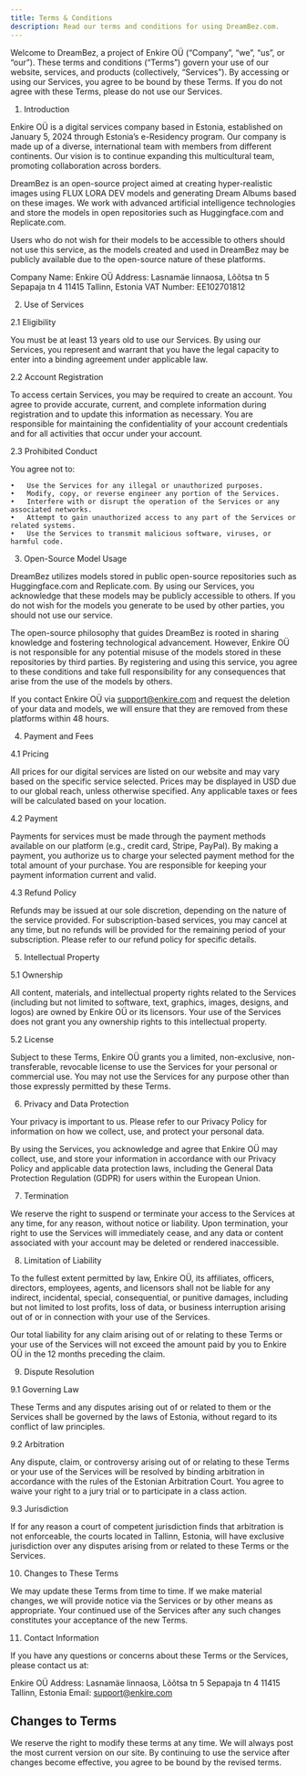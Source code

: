 ```yaml
---
title: Terms & Conditions
description: Read our terms and conditions for using DreamBez.com.
---
```


Welcome to DreamBez, a project of Enkire OÜ (“Company”, “we”, “us”, or “our”). These terms and conditions (“Terms”) govern your use of our website, services, and products (collectively, “Services”). By accessing or using our Services, you agree to be bound by these Terms. If you do not agree with these Terms, please do not use our Services.

1. Introduction

Enkire OÜ is a digital services company based in Estonia, established on January 5, 2024 through Estonia’s e-Residency program. Our company is made up of a diverse, international team with members from different continents. Our vision is to continue expanding this multicultural team, promoting collaboration across borders.

DreamBez is an open-source project aimed at creating hyper-realistic images using FLUX LORA DEV models and generating Dream Albums based on these images. We work with advanced artificial intelligence technologies and store the models in open repositories such as Huggingface.com and Replicate.com.

Users who do not wish for their models to be accessible to others should not use this service, as the models created and used in DreamBez may be publicly available due to the open-source nature of these platforms.

Company Name: Enkire OÜ
Address:
Lasnamäe linnaosa, Lõõtsa tn 5
Sepapaja tn 4
11415 Tallinn, Estonia
VAT Number: EE102701812

2. Use of Services

2.1 Eligibility

You must be at least 13 years old to use our Services. By using our Services, you represent and warrant that you have the legal capacity to enter into a binding agreement under applicable law.

2.2 Account Registration

To access certain Services, you may be required to create an account. You agree to provide accurate, current, and complete information during registration and to update this information as necessary. You are responsible for maintaining the confidentiality of your account credentials and for all activities that occur under your account.

2.3 Prohibited Conduct

You agree not to:

	•	Use the Services for any illegal or unauthorized purposes.
	•	Modify, copy, or reverse engineer any portion of the Services.
	•	Interfere with or disrupt the operation of the Services or any associated networks.
	•	Attempt to gain unauthorized access to any part of the Services or related systems.
	•	Use the Services to transmit malicious software, viruses, or harmful code.

3. Open-Source Model Usage

DreamBez utilizes models stored in public open-source repositories such as Huggingface.com and Replicate.com. By using our Services, you acknowledge that these models may be publicly accessible to others. If you do not wish for the models you generate to be used by other parties, you should not use our service.

The open-source philosophy that guides DreamBez is rooted in sharing knowledge and fostering technological advancement. However, Enkire OÜ is not responsible for any potential misuse of the models stored in these repositories by third parties. By registering and using this service, you agree to these conditions and take full responsibility for any consequences that arise from the use of the models by others.

If you contact Enkire OÜ via support@enkire.com and request the deletion of your data and models, we will ensure that they are removed from these platforms within 48 hours.

4. Payment and Fees

4.1 Pricing

All prices for our digital services are listed on our website and may vary based on the specific service selected. Prices may be displayed in USD due to our global reach, unless otherwise specified. Any applicable taxes or fees will be calculated based on your location.

4.2 Payment

Payments for services must be made through the payment methods available on our platform (e.g., credit card, Stripe, PayPal). By making a payment, you authorize us to charge your selected payment method for the total amount of your purchase. You are responsible for keeping your payment information current and valid.

4.3 Refund Policy

Refunds may be issued at our sole discretion, depending on the nature of the service provided. For subscription-based services, you may cancel at any time, but no refunds will be provided for the remaining period of your subscription. Please refer to our refund policy for specific details.

5. Intellectual Property

5.1 Ownership

All content, materials, and intellectual property rights related to the Services (including but not limited to software, text, graphics, images, designs, and logos) are owned by Enkire OÜ or its licensors. Your use of the Services does not grant you any ownership rights to this intellectual property.

5.2 License

Subject to these Terms, Enkire OÜ grants you a limited, non-exclusive, non-transferable, revocable license to use the Services for your personal or commercial use. You may not use the Services for any purpose other than those expressly permitted by these Terms.

6. Privacy and Data Protection

Your privacy is important to us. Please refer to our Privacy Policy for information on how we collect, use, and protect your personal data.

By using the Services, you acknowledge and agree that Enkire OÜ may collect, use, and store your information in accordance with our Privacy Policy and applicable data protection laws, including the General Data Protection Regulation (GDPR) for users within the European Union.

7. Termination

We reserve the right to suspend or terminate your access to the Services at any time, for any reason, without notice or liability. Upon termination, your right to use the Services will immediately cease, and any data or content associated with your account may be deleted or rendered inaccessible.

8. Limitation of Liability

To the fullest extent permitted by law, Enkire OÜ, its affiliates, officers, directors, employees, agents, and licensors shall not be liable for any indirect, incidental, special, consequential, or punitive damages, including but not limited to lost profits, loss of data, or business interruption arising out of or in connection with your use of the Services.

Our total liability for any claim arising out of or relating to these Terms or your use of the Services will not exceed the amount paid by you to Enkire OÜ in the 12 months preceding the claim.

9. Dispute Resolution

9.1 Governing Law

These Terms and any disputes arising out of or related to them or the Services shall be governed by the laws of Estonia, without regard to its conflict of law principles.

9.2 Arbitration

Any dispute, claim, or controversy arising out of or relating to these Terms or your use of the Services will be resolved by binding arbitration in accordance with the rules of the Estonian Arbitration Court. You agree to waive your right to a jury trial or to participate in a class action.

9.3 Jurisdiction

If for any reason a court of competent jurisdiction finds that arbitration is not enforceable, the courts located in Tallinn, Estonia, will have exclusive jurisdiction over any disputes arising from or related to these Terms or the Services.

10. Changes to These Terms

We may update these Terms from time to time. If we make material changes, we will provide notice via the Services or by other means as appropriate. Your continued use of the Services after any such changes constitutes your acceptance of the new Terms.

11. Contact Information

If you have any questions or concerns about these Terms or the Services, please contact us at:

Enkire OÜ
Address:
Lasnamäe linnaosa, Lõõtsa tn 5
Sepapaja tn 4
11415 Tallinn, Estonia
Email: support@enkire.com

## Changes to Terms

We reserve the right to modify these terms at any time. We will always post the most current version on our site. By continuing to use the service after changes become effective, you agree to be bound by the revised terms.

